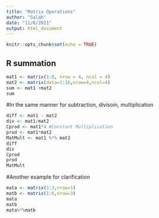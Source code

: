 ```yaml
---
title: "Matrix Operations"
author: "Salah"
date: "11/6/2021"
output: html_document
---
```

```r
knitr::opts_chunk$set(echo = TRUE)
```
## R summation
```r
mat1 <- matrix(1:8, nrow = 4, ncol = 4)
mat2 <- matrix(data=1:16,nrow=4,ncol=4)
sum <- mat1 +mat2
sum
```
#In the same manner for subtraction, divisoin, multiplication
```r
diff <- mat1 - mat2
div <- mat1/mat2
Cprod <- mat1*4 #Constant Multiplication
prod <- mat1*mat2
MatMult <- mat1 %*% mat2
diff
div
Cprod
prod
MatMult
```

#Another example for clarification
```r

mata <- matrix(1:3,nrow=1)
matb <- matrix(1:6,nrow=3)
mata
matb
mata%*%matb
```



